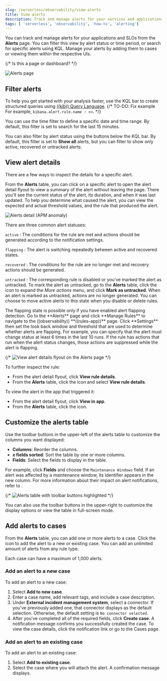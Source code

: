```yaml
---
slug: /serverless/observability/view-alerts
title: View alerts
description: Track and manage alerts for your services and applications.
tags: [ 'serverless', 'observability', 'how-to', 'alerting']
---
```


<p><DocBadge template="technical preview" /></p>


<Roles role="Editor" goal="perform this task" />

You can track and manage alerts for your applications and SLOs from the **Alerts** page. You can filter this view by alert status or time period, or search for specific alerts using KQL. Manage your alerts by adding them to cases or viewing them within the respective UIs.

{/* Is this a page or dashboard? */}

![Alerts page](../images/observability-alerts-view.png)

## Filter alerts

To help you get started with your analysis faster, use the KQL bar to create structured queries using
[((kib)) Query Language](((kibana-ref))/kuery-query.html).
{/* TO-DO: Fix example
For example, `kibana.alert.rule.name : <>`.
*/}

You can use the time filter to define a specific date and time range.
By default, this filter is set to search for the last 15 minutes.

You can also filter by alert status using the buttons below the KQL bar.
By default, this filter is set to **Show all** alerts, but you can filter to show only active, recovered or untracked alerts.

## View alert details

There are a few ways to inspect the details for a specific alert.

From the **Alerts** table, you can click on a specific alert to open the alert detail flyout to view a summary of the alert without leaving the page.
There you'll see the current status of the alert, its duration, and when it was last updated.
To help you determine what caused the alert, you can view the expected and actual threshold values, and the rule that produced the alert.

![Alerts detail (APM anomaly)](../images/alert-details-flyout.png)

There are three common alert statuses:

`active`
  : The conditions for the rule are met and actions should be generated according to the notification settings.

`flapping`
  : The alert is switching repeatedly between active and recovered states.

`recovered`
  : The conditions for the rule are no longer met and recovery actions should be generated.

`untracked`
  : The corresponding rule is disabled or you've marked the alert as untracked. To mark the alert as untracked, go to the **Alerts** table, click the <DocIcon type="boxesHorizontal" title="More actions"/> icon to expand the _More actions_ menu, and click **Mark as untracked**.
  When an alert is marked as untracked, actions are no longer generated.
  You can choose to move active alerts to this state when you disable or delete rules.

<DocCallOut title="Flapping alerts">
The flapping state is possible only if you have enabled alert flapping detection.
Go to the **Alerts** page and click **Manage Rules** to navigate to the ((observability)) **((rules-app))** page.
Click **Settings** then set the look back window and threshold that are used to determine whether alerts are flapping.
For example, you can specify that the alert must change status at least 6 times in the last 10 runs.
If the rule has actions that run when the alert status changes, those actions are suppressed while the alert is flapping.
</DocCallOut>

{/* ![View alert details flyout on the Alerts page](images/view-observability-alerts/-observability-view-alert-details.png) */}

To further inspect the rule:

* From the alert detail flyout, click **View rule details**.
* From the **Alerts** table, click the <DocIcon type="boxesHorizontal" title="More actions" /> icon and select **View rule details**.

To view the alert in the app that triggered it:

* From the alert detail flyout, click **View in app**.
* From the **Alerts** table, click the <DocIcon type="eye" title="View in app" /> icon.

## Customize the alerts table

Use the toolbar buttons in the upper-left of the alerts table to customize the columns you want displayed:

* **Columns**: Reorder the columns.
* **_x_ fields sorted**: Sort the table by one or more columns.
* **Fields**: Select the fields to display in the table.

For example, click **Fields** and choose the `Maintenance Windows` field.
If an alert was affected by a maintenance window, its identifier appears in the new column.
For more information about their impact on alert notifications, refer to <DocLink slug="/serverless/maintenance-windows" />.

{/* ![Alerts table with toolbar buttons highlighted](images/view-observability-alerts/-observability-alert-table-toolbar-buttons.png) */}

You can also use the toolbar buttons in the upper-right to customize the display options or view the table in full-screen mode.

## Add alerts to cases

From the **Alerts** table, you can add one or more alerts to a case.
Click the <DocIcon type="boxesHorizontal" title="More actions"/> icon to add the alert to a new or existing case.
You can add an unlimited amount of alerts from any rule type.

<DocCallOut>
Each case can have a maximum of 1,000 alerts.
</DocCallOut>

### Add an alert to a new case

To add an alert to a new case:

1. Select **Add to new case**.
1. Enter a case name, add relevant tags, and include a case description.
1. Under **External incident management system**, select a connector. If you've previously added one, that connector displays as the default selection. Otherwise, the default setting is `No connector selected`.
1. After you've completed all of the required fields, click **Create case**. A notification message confirms you successfully created the case. To view the case details, click the notification link or go to the <DocLink slug="/serverless/observability/cases">Cases</DocLink> page.

### Add an alert to an existing case

To add an alert to an existing case:

1. Select **Add to existing case**.
1. Select the case where you will attach the alert. A confirmation message displays.
